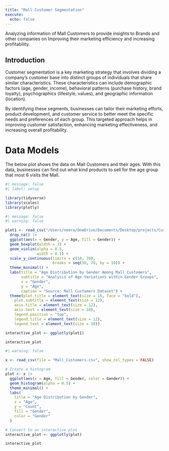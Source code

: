 ```yaml
---
title: "Mall Customer Segmentation"
execute: 
  echo: false
---
```

Analyzing information of Mall Customers to provide insights to Brands and other companies on Improving their marketing efficiency and increasing profitability.


## Introduction
Customer segmentation is a key marketing strategy that involves dividing a company's customer base into distinct groups of individuals that share similar characteristics. These characteristics can include demographic factors (age, gender, income), behavioral patterns (purchase history, brand loyalty), psychographics (lifestyle, values), and geographic information (location).

By identifying these segments, businesses can tailor their marketing efforts, product development, and customer service to better meet the specific needs and preferences of each group. This targeted approach helps in improving customer satisfaction, enhancing marketing effectiveness, and increasing overall profitability.


# Data Models

The below plot shows the data on Mall Customers and their ages. 
With this data, businesses can find out what kind products to sell for the age group that most 6 visits the Mall.

```r
#| message: false
#| label: setup

library(tidyverse)
library(scales)
library(plotly)
```

```r
#| message: false
#| warning: false

plot1 <- read_csv("/Users/neera/OneDrive/Documents/Desktop/projects/Customer_Segmentation/Mall_Customers.csv") |>
  drop_na() |>
  ggplot(aes(x = Gender, y = Age, fill = Gender)) +
  geom_boxplot(width = 3) +
  geom_violin(alpha = 0.5,
              width = 0.1) +
  scale_y_continuous(limits = c(10, 70), 
                     breaks = seq(10, 70, by = 10)) +
  theme_minimal() +
  labs(title = "Age Distribution by Gender Among Mall Customers",
       subtitle = "Analysis of Age Variations within Gender Groups",
       x = "Gender",
       y = "Age",
       caption = "Source: Mall Customers Dataset") +
  theme(plot.title = element_text(size = 16, face = "bold"),
    plot.subtitle = element_text(size = 12),
    axis.title = element_text(size = 12),
    axis.text = element_text(size = 10),
    legend.position = "top",
    legend.title = element_text(size = 12),
    legend.text = element_text(size = 10))

interactive_plot <- ggplotly(plot1)

interactive_plot
```


```r
#| warning: false

x <- read_csv(file = "Mall_Customers.csv", show_col_types = FALSE)

# Create a histogram
plot <- x |>
  ggplot(aes(x = Age, fill = Gender, color = Gender)) +
  geom_histogram(alpha = 0.5) +
  theme_minimal() +
  labs(
    title = "Age Distribution by Gender",
    x = "Age",
    y = "Count",
    fill = "Gender",
    color = "Gender"
  )

# Convert to an interactive plot
interactive_plot <- ggplotly(plot)

interactive_plot
```

